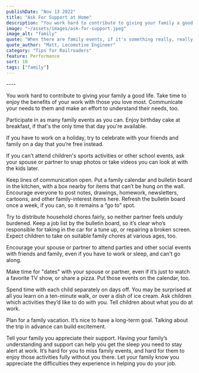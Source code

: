 ```yaml
---
publishDate: "Nov 13 2022"
title: "Ask For Support at Home"
description: "You work hard to contribute to giving your family a good life. Take time to enjoy the benefits of your work with those you love most. Communicate your needs to them and make an effort to understand their needs, too."
image: "~/assets/images/ask-for-support.jpeg"
image_alt: "family"
quote: "When there are family events, if it's something really, really important, I'm there. The oldest grandson's graduation, I managed to be there. I got home literally less than two hours before the ceremony. I took a quick shower, got ready, and off to the graduation we went."
quote_author: "Matt, Locomotive Engineer"
category: "Tips for Railroaders"
feature: Performance
sort: 10
tags: ["family"]
---
```



<YouTube embed_url="https://player.vimeo.com/video/794546839?h=a8da8fc970" title="Getting Family Support" duration="1:17" description="Michael Coplen, former Federal Railroad Administration human factors researcher and former locomotive engineer, tells how important family is to railroaders getting good sleep." />
----

You work hard to contribute to giving your family a good life. Take time to enjoy the benefits of your work with those you love most. Communicate your needs to them and make an effort to understand their needs, too.

Participate in as many family events as you can. Enjoy birthday cake at breakfast, if that's the only time that day you're available.

If you have to work on a holiday, try to celebrate with your friends and family on a day that you’re free instead.

If you can’t attend children's sports activities or other school events, ask your spouse or partner to snap photos or take videos you can look at with the kids later.

Keep lines of communication open. Put a family calendar and bulletin board in the kitchen, with a box nearby for items that can’t be hung on the wall. Encourage everyone to post notes, drawings, homework, newsletters, cartoons, and other family-interest items here. Refresh the bulletin board once a week, if you can, so it remains a “go to” spot.

Try to distribute household chores fairly, so neither partner feels unduly burdened. Keep a job list by the bulletin board, so it’s clear who’s responsible for taking in the car for a tune up, or repairing a broken screen. Expect children to take on suitable family chores at various ages, too.

Encourage your spouse or partner to attend parties and other social events with friends and family, even if you have to work or sleep, and can't go along.

Make time for "dates" with your spouse or partner, even if it’s just to watch a favorite TV show, or share a pizza. Put those events on the calendar, too.

Spend time with each child separately on days off. You may be surprised at all you learn on a ten-minute walk, or over a dish of ice cream. Ask children which activities they’d like to do with you. Tell children about what you do at work.

Plan for a family vacation. It’s nice to have a long-term goal. Talking about the trip in advance can build excitement.

Tell your family you appreciate their support. Having your family’s understanding and support can help you get the sleep you need to stay alert at work. It’s hard for you to miss family events, and hard for them to enjoy those activities fully without you there. Let your family know you appreciate the difficulties they experience in helping you do your job.